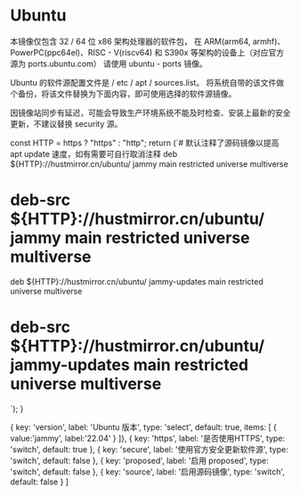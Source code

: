 # Ubuntu


本镜像仅包含 32 / 64 位 x86 架构处理器的软件包，
在 ARM(arm64, armhf)、PowerPC(ppc64el)、RISC - V(riscv64) 和
S390x 等架构的设备上（对应官方源为 ports.ubuntu.com）
请使用 ubuntu - ports 镜像。

Ubuntu 的软件源配置文件是 / etc / apt / sources.list。
将系统自带的该文件做个备份，将该文件替换为下面内容，即可使用选择的软件源镜像。

因镜像站同步有延迟，可能会导致生产环境系统不能及时检查、安装上最新的安全更新，不建议替换 security 源。

  const HTTP = https ? "https" : "http";
  return (`# 默认注释了源码镜像以提高 apt update 速度，如有需要可自行取消注释
deb ${HTTP}://hustmirror.cn/ubuntu/ jammy main restricted universe multiverse
# deb-src ${HTTP}://hustmirror.cn/ubuntu/ jammy main restricted universe multiverse
deb ${HTTP}://hustmirror.cn/ubuntu/ jammy-updates main restricted universe multiverse
# deb-src ${HTTP}://hustmirror.cn/ubuntu/ jammy-updates main restricted universe multiverse
`);
}

  { key: 'version', label: 'Ubuntu 版本', type: 'select', default: true, items: [
      { value:'jammy', label:'22.04' }
  ]},
  { key: 'https', label: '是否使用HTTPS', type: 'switch', default: true },
  { key: 'secure', label: '使用官方安全更新软件源', type: 'switch', default: false },
  { key: 'proposed', label: '启用 proposed', type: 'switch', default: false },
  { key: 'source', label: '启用源码镜像', type: 'switch', default: false }
]

<CodeBlockWithVariables code={code} options={options} />

